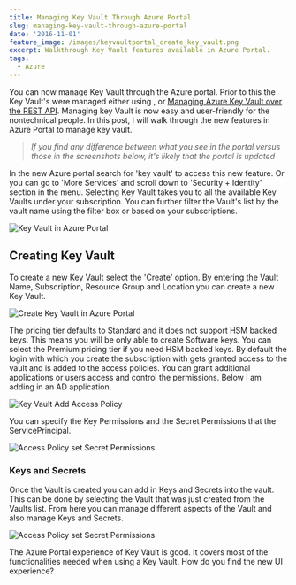 ```yaml
---
title: Managing Key Vault Through Azure Portal
slug: managing-key-vault-through-azure-portal
date: '2016-11-01'
feature_image: /images/keyvaultportal_create_key_vault.png
excerpt: Walkthrough Key Vault features available in Azure Portal.
tags:
  - Azure
---
```

You can now manage Key Vault through the Azure portal. Prior to this the Key Vault's were managed either using <BlogLink
  href="/blog/how-the-deprecation-of-switch-azuremode-affects-azure-key-vault"
  title="How the Deprecation of Switch AzureMode Affects Azure Key Vault"
  description="Read this interesting blog post"
  authorImage="/images/logo-512x512-24.png"
  authorName="Rahul Nath"
  authorTitle="Rahul Pulikkot Nath"
  featureImage="/images/default-feature.jpg"
/>, <BlogLink
  href="/blog/managing-azure-key-vault-using-azure-resource-manager-arm-templates"
  title="Managing Azure Key Vault using Azure Resource Manager (ARM) Templates"
  description="Read this interesting blog post"
  authorImage="/images/logo-512x512-24.png"
  authorName="Rahul Nath"
  authorTitle="Rahul Pulikkot Nath"
  featureImage="/images/default-feature.jpg"
/> or [Managing Azure Key Vault over the REST API](/blog/managing-azure-key-vault-over-the-rest-api/). Managing key Vault is now easy and user-friendly for the nontechnical people. In this post, I will walk through the new features in Azure Portal to manage key vault.

> _If you find any difference between what you see in the portal versus those in the screenshots below, it's likely that the portal is updated_

In the new Azure portal search for 'key vault' to access this new feature. Or you can go to 'More Services' and scroll down to 'Security + Identity' section in the menu. Selecting Key Vault takes you to all the available Key Vaults under your subscription. You can further filter the Vault's list by the vault name using the filter box or based on your subscriptions.

![Key Vault in Azure Portal](/images/keyvaultportal_menu_option.png)

## Creating Key Vault

To create a new Key Vault select the 'Create' option. By entering the Vault Name, Subscription, Resource Group and Location you can create a new Key Vault.

![Create Key Vault in Azure Portal](/images/keyvaultportal_create_key_vault.png)

The pricing tier defaults to Standard and it does not support HSM backed keys. This means you will be only able to create Software keys. You can select the Premium pricing tier if you need HSM backed keys. By default the login with which you create the subscription with gets granted access to the vault and is added to the access policies. You can grant additional applications or users access and control the permissions. Below I am adding in an AD application.

![Key Vault Add Access Policy](/images/keyvaultportal_access_policy.png)

You can specify the Key Permissions and the Secret Permissions that the ServicePrincipal.

![Access Policy set Secret Permissions](/images/keyvaultportal_secretpermissions.png)

### Keys and Secrets

Once the Vault is created you can add in Keys and Secrets into the vault. This can be done by selecting the Vault that was just created from the Vaults list. From here you can manage different aspects of the Vault and also manage Keys and Secrets.

![Access Policy set Secret Permissions](/images/keyvaultportal_keyvault.png)

The Azure Portal experience of Key Vault is good. It covers most of the functionalities needed when using a Key Vault. How do you find the new UI experience?
